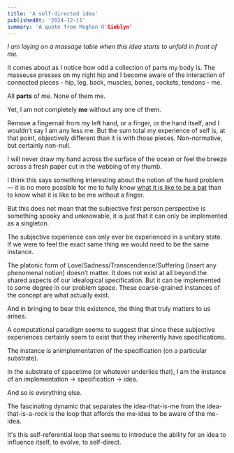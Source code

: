 ```yaml
---
title: 'A self-directed idea'
publishedAt: '2024-12-11'
summary: 'A quote from Meghan O'Gieblyn'
---
```


_I am laying on a massage table when this idea starts to unfold in front of me._

It comes about as I notice how odd a collection of parts my body is. The masseuse presses on my right hip and I become aware of the interaction of connected pieces - hip, leg, back, muscles, bones, sockets, tendons - me.

All **parts** of me. None of them me.

Yet, I am not completely **me** without any one of them.

Remove a fingernail from my left hand, or a finger, or the hand itself, and I wouldn’t say I am any less me. But the sum total my experience of self is, at that point, objectively different than it is with those pieces. Non-normative, but certainly non-null.

I will never draw my hand across the surface of the ocean or feel the breeze across a fresh paper cut in the webbing of my thumb.

I think this says something interesting about the notion of the hard problem — it is no more possible for me to fully know [what it is like to be a bat](https://www.sas.upenn.edu/~cavitch/pdf-library/Nagel_Bat.pdf) than to know what it is like to be me without a finger.

But this does not mean that the subjective first person perspective is something spooky and unknowable, it is just that it can only be implemented as a singleton.

The subjective experience can only ever be experienced in a unitary state. If we were to feel the exact same thing we would need to be the same instance.

The platonic form of Love/Sadness/Transcendence/Suffering (insert any phenomenal notion) doesn’t matter. It does not exist at all beyond the shared aspects of our idealogical specification. But it can be implemented to some degree in our problem space. These coarse-grained instances of the concept are what actually exist.

And in bringing to bear this existence, the thing that truly matters to us arises.

A computational paradigm seems to suggest that since these subjective experiences certainly seem to exist that they inherently have specifications.

The instance is animplementation of the specification (on a particular substrate).

In the substrate of spacetime (or whatever underlies that), I am the instance of an implementation -> specification -> idea.

And so is everything else.

The fascinating dynamic that separates the idea-that-is-me from the idea-that-is-a-rock is the loop that affords the me-idea to be aware of the me-idea.

It's this self-referential loop that seems to introduce the ability for an idea to influence itself, to evolve, to self-direct.
